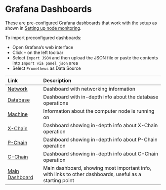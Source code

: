 # Grafana Dashboards

These are pre-configured Grafana dashboards that work with the setup as shown in [Setting up node monitoring](../build/tutorials/nodes-and-staking/setting-up-node-monitoring.md).

To import preconfigured dashboards:

* Open Grafana’s web interface
* Click `+` on the left toolbar
* Select `Import JSON` and then upload the JSON file or paste the contents into `Import via panel json` area
* Select `Prometheus` as Data Source

| Link | Description |
| :--- | :--- |
| [Network](pathname:///dashboards-files/network.json) | Dashboard with networking information |
| [Database](pathname:///dashboards-files/database.json) | Dashboard with in-depth info about the database operations |
| [Machine](pathname:///dashboards-files/machine.json) | Information about the computer node is running on |
| [X-Chain](pathname:///dashboards-files/x_chain.json) | Dashboard showing in-depth info about X-Chain operation |
| [P-Chain](pathname:///dashboards-files/p_chain.json) | Dashboard showing in-depth info about P-Chain operation |
| [C-Chain](pathname:///dashboards-files/c_chain.json) | Dashboard showing in-depth info about C-Chain operation |
| [Main Dashboard](pathname:///dashboards-files/main.json) | Main dashboard, showing most important info, with links to other dashboards, useful as a starting point |

